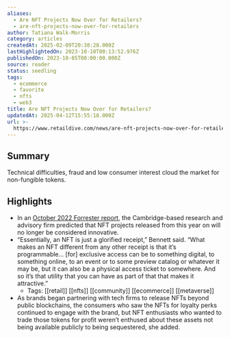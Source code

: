 ```yaml
---
aliases:
  - Are NFT Projects Now Over for Retailers?
  - are-nft-projects-now-over-for-retailers
author: Tatiana Walk-Morris
category: articles
createdAt: 2025-02-09T20:38:28.000Z
lastHighlightedOn: 2023-10-10T00:13:52.976Z
publishedOn: 2023-10-05T00:00:00.000Z
source: reader
status: seedling
tags:
  - ecommerce
  - favorite
  - nfts
  - web3
title: Are NFT Projects Now Over for Retailers?
updatedAt: 2025-04-12T15:55:18.000Z
url: >-
  https://www.retaildive.com/news/are-nft-projects-now-over-for-retailers/695009/?utm_source=Sailthru&utm_medium=email&utm_campaign=Issue:%202023-10-05%20Retail%20Dive:%20Tech%20%5Bissue:55202%5D&utm_term=Retail%20Dive:%20Tech
---
```

## Summary

Technical difficulties, fraud and low consumer interest cloud the market for non-fungible tokens.

## Highlights

- In an [October 2022 Forrester report](https://www.forrester.com/blogs/predictions-2023-metaverse-nfts/), the Cambridge-based research and advisory firm predicted that NFT projects released from this year on will no longer be considered innovative.
- “Essentially, an NFT is just a glorified receipt,” Bennett said. “What makes an NFT different from any other receipt is that it’s programmable… [for] exclusive access can be to something digital, to something online, to an event or to some preview catalog or whatever it may be, but it can also be a physical access ticket to somewhere. And so it’s that utility that you can have as part of that that makes it attractive.”
    - Tags: [[retail]] [[nfts]] [[community]] [[ecommerce]] [[metaverse]]
- As brands began partnering with tech firms to release NFTs beyond public blockchains, the consumers who saw the NFTs for loyalty perks continued to engage with the brand, but NFT enthusiasts who wanted to trade those tokens for profit weren’t enthused about these assets not being available publicly to being sequestered, she added.
